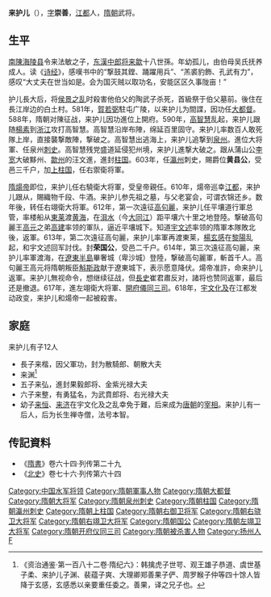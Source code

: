 '''来护儿'''（{{bd|6世纪||618年||catIdx=L}}），[[表字|字]]'''崇善'''，[[江都县|江都]]人，[[隋朝|隋朝]]武将。

== 生平 ==

[[南陳|南陳]][[海陵县|海陵县]]令来法敏之子，[[东漢|东漢]][[中郎将|中郎将]][[来歙|来歙]]十八世孫。年幼孤儿，由伯母吴氏抚养成人。读《[[诗经|诗经]]》，感嘆书中的“撃鼓其鏜、踊躍用兵”、“羔裘豹飾、孔武有力”，感叹“大丈夫在世当如是。会为国灭贼以取功名，安能区区久事陇亩！”

护儿長大后，将[[侯景之乱|侯景之乱]]时殺害他伯父的陶武子杀死，首級祭于伯父墓前。後住在長江岸边的白土村。581年，[[賀若弼|賀若弼]]駐屯广陵，以来护儿为間諜，因功任[[大都督|大都督]]。588年，隋朝对陳征战，来护儿因功進位上開府。590年，[[高智慧|高智慧]]乱起，来护儿跟随[[楊素|楊素]]到[[浙江|浙江]]攻打高智慧。高智慧沿岸布陣，绵延百里固守。来护儿率数百人敢死隊上岸，直接襲撃敵陣，撃破之。高智慧出逃海上，来护儿追撃到[[泉州|泉州]]。進位大将軍、任泉州[[刺史|刺史]]。高智慧残党盛道延侵犯州境，来护儿進撃大破之。跟从蒲山公[[李宽|李宽]]大破黟州、[[歙州|歙州]]的汪文進，進封[[柱国|柱国]]。603年，任[[瀛州|瀛州]]刺史，賜爵位'''黄县公'''，受邑三千户，加[[上柱国|上柱国]]，任右禦衛将軍。

[[隋煬帝|隋煬帝]]即位，来护儿任右驍衛大将軍，受皇帝親任。610年，煬帝巡幸[[江都|江都]]，来护儿跟从，賜織物千段、牛酒。来护儿参先祖之墓，与父老宴会，可谓衣锦还乡。数年後，转任右翊衛大将軍。612年，第一次遠征[[高句麗|高句麗]]，来护儿任平壤道行軍总管，率楼船从[[東莱|東莱]]渡[[黄海|黄海]]，在[[浿水|浿水]]（今[[大同江|大同江]]）距平壤六十里之地登陸。撃破高句麗王[[高元|高元]]之弟[[高建|高建]]率领的軍队，逼近平壤城下。知道[[宇文述|宇文述]]率领的隋軍本隊敗北後，返軍。613年，第二次遠征高句麗，来护儿率軍再渡東莱，[[楊玄感|楊玄感]]在[[黎陽|黎陽]]乱起，和宇文述回军討伐。封'''荣国公'''，受邑二千户。614年，第三次遠征高句麗，来护儿率軍渡海，在[[遼東半島|遼東半島]]畢奢城（卑沙城）登陸，撃破高句麗軍，斬首千人。高句麗王高元将隋朝叛臣[[斛斯政|斛斯政]]献于遼東城下，表示愿意降伏。煬帝准許，命来护儿返軍。来护儿無视命令，想继续征战，但[[長史|長史]]崔君肅反对，諸将也赞同返軍，最后还是撤退。617年，進左翊衛大将軍、[[開府儀同三司|開府儀同三司]]。618年，[[宇文化及|宇文化及]]在江都发动政变，来护儿和煬帝一起被殺害。

== 家庭 ==

来护儿有子12人

*長子来楷，因父軍功，封为散騎郎、朝散大夫
*来渊<ref>《资治通鉴·第一百八十二卷·隋纪六》：韩擒虎子世咢、观王雄子恭道、虞世基子柔、来护儿子渊、裴蕴子爽、大理卿郑善果子俨、周罗睺子仲等四十馀人皆降于玄感，玄感悉以亲要重任委之。善果，译之兄子也。</ref>
*五子来弘，進封果毅郎将、金紫光禄大夫
*六子来整，有勇猛名，为武賁郎将、右光禄大夫
*幼子[[来恒|来恒]]、[[来济|来济]]在宇文化及之乱幸免于難，后来成为[[唐朝|唐朝]]的[[宰相|宰相]]。来护儿有一后人，后为长生禅寺僧，法号本智。

== 传記資料 ==
* 《[[隋書|隋書]]》卷六十四·列传第二十九 
* 《[[北史|北史]]》卷七十六·列传第六十四

{{DEFAULTSORT:L}}
[[Category:中国水军将领|Category:中国水军将领]]
[[Category:隋朝軍事人物|Category:隋朝軍事人物]]
[[Category:隋朝大都督|Category:隋朝大都督]]
[[Category:隋朝大将军|Category:隋朝大将军]]
[[Category:隋朝泉州刺史|Category:隋朝泉州刺史]]
[[Category:隋朝柱国|Category:隋朝柱国]]
[[Category:隋朝瀛州刺史|Category:隋朝瀛州刺史]]
[[Category:隋朝上柱国|Category:隋朝上柱国]]
[[Category:隋朝右御卫将军|Category:隋朝右御卫将军]]
[[Category:隋朝右骁卫大将军|Category:隋朝右骁卫大将军]]
[[Category:隋朝右翊卫大将军|Category:隋朝右翊卫大将军]]
[[Category:隋朝国公|Category:隋朝国公]]
[[Category:隋朝左翊卫大将军|Category:隋朝左翊卫大将军]]
[[Category:隋朝开府仪同三司|Category:隋朝开府仪同三司]]
[[Category:隋朝被杀害人物|Category:隋朝被杀害人物]]
[[Category:扬州人|Category:扬州人]]
[[Category:来姓|F]]